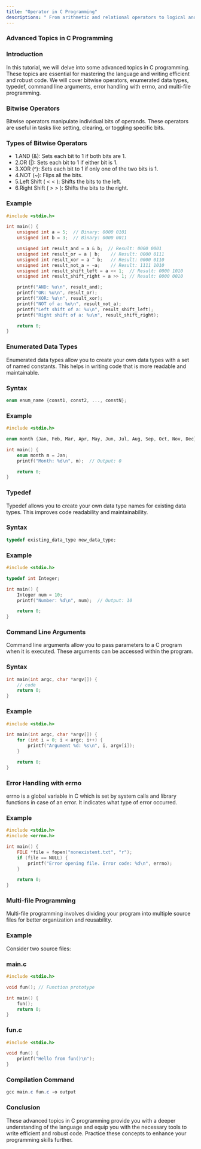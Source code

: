 ```yaml
---
title: "Operator in C Programming"
descriptions: " From arithmetic and relational operators to logical and bitwise operators, understand how each operator works and how to use them effectively in your code."
---
```

### Advanced Topics in C Programming
### Introduction
In this tutorial, we will delve into some advanced topics in C programming. These topics are essential for mastering the language and writing efficient and robust code. We will cover bitwise operators, enumerated data types, typedef, command line arguments, error handling with errno, and multi-file programming.

### Bitwise Operators
Bitwise operators manipulate individual bits of operands. These operators are useful in tasks like setting, clearing, or toggling specific bits.

### Types of Bitwise Operators
- 1.AND (&): Sets each bit to 1 if both bits are 1.
- 2.OR (|): Sets each bit to 1 if either bit is 1.
- 3.XOR (^): Sets each bit to 1 if only one of the two bits is 1.
- 4.NOT (~): Flips all the bits.
- 5.Left Shift ( < < ): Shifts the bits to the left.
- 6.Right Shift ( > > ): Shifts the bits to the right.
### Example
```c
#include <stdio.h>

int main() {
    unsigned int a = 5;  // Binary: 0000 0101
    unsigned int b = 3;  // Binary: 0000 0011

    unsigned int result_and = a & b;  // Result: 0000 0001
    unsigned int result_or = a | b;    // Result: 0000 0111
    unsigned int result_xor = a ^ b;   // Result: 0000 0110
    unsigned int result_not_a = ~a;    // Result: 1111 1010
    unsigned int result_shift_left = a << 1;  // Result: 0000 1010
    unsigned int result_shift_right = a >> 1; // Result: 0000 0010

    printf("AND: %u\n", result_and);
    printf("OR: %u\n", result_or);
    printf("XOR: %u\n", result_xor);
    printf("NOT of a: %u\n", result_not_a);
    printf("Left shift of a: %u\n", result_shift_left);
    printf("Right shift of a: %u\n", result_shift_right);

    return 0;
}
```
### Enumerated Data Types
Enumerated data types allow you to create your own data types with a set of named constants. This helps in writing code that is more readable and maintainable.

### Syntax
```c
enum enum_name {const1, const2, ..., constN};
```
### Example
```c
#include <stdio.h>

enum month {Jan, Feb, Mar, Apr, May, Jun, Jul, Aug, Sep, Oct, Nov, Dec};

int main() {
    enum month m = Jan;
    printf("Month: %d\n", m);  // Output: 0

    return 0;
}
```
### Typedef
Typedef allows you to create your own data type names for existing data types. This improves code readability and maintainability.

### Syntax
```c
typedef existing_data_type new_data_type;
```
### Example
```c
#include <stdio.h>

typedef int Integer;

int main() {
    Integer num = 10;
    printf("Number: %d\n", num);  // Output: 10

    return 0;
}
```
### Command Line Arguments
Command line arguments allow you to pass parameters to a C program when it is executed. These arguments can be accessed within the program.

### Syntax
```c
int main(int argc, char *argv[]) {
    // code
    return 0;
}
```
### Example
```c
#include <stdio.h>

int main(int argc, char *argv[]) {
    for (int i = 0; i < argc; i++) {
        printf("Argument %d: %s\n", i, argv[i]);
    }

    return 0;
}
```
### Error Handling with errno
errno is a global variable in C which is set by system calls and library functions in case of an error. It indicates what type of error occurred.

### Example
```c
#include <stdio.h>
#include <errno.h>

int main() {
    FILE *file = fopen("nonexistent.txt", "r");
    if (file == NULL) {
        printf("Error opening file. Error code: %d\n", errno);
    }

    return 0;
}
```
### Multi-file Programming
Multi-file programming involves dividing your program into multiple source files for better organization and reusability.

### Example
Consider two source files:

### main.c

```c
#include <stdio.h>

void fun(); // Function prototype

int main() {
    fun();
    return 0;
}
```
### fun.c
```c
#include <stdio.h>

void fun() {
    printf("Hello from fun()\n");
}
```
### Compilation Command

```css
gcc main.c fun.c -o output
```
### Conclusion
These advanced topics in C programming provide you with a deeper understanding of the language and equip you with the necessary tools to write efficient and robust code. Practice these concepts to enhance your programming skills further.

